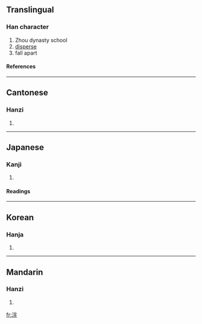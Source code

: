 ==Translingual==
===Han character===
{{Han char|rn=85|rad=水|as=05|sn=8|four=3915<sub>0</sub>|canj=水火手 (EFQ)}}
# Zhou dynasty school
# [[disperse]]
# fall apart
====References====
{{Han ref|kx=0618.120|dkj=17323|dj=1013.080|hdz=31593.040|uh=6CEE|ud=27886|bh=CCF1|bd=52465}}

----
==Cantonese==
===Hanzi===
{{yue-hanzi|jyut=|y=pun3}}
# {{defn|Cantonese}}

----
==Japanese==
===Kanji===
{{ja-kanji|grade=|rs=水05}}
# {{defn|Japanese}} 
====Readings====
{{ja-readings|on=[[はん]] (han)|kun=[[わかつ]] (wakatsu)}}

----
==Korean==
===Hanja===
{{ko-hanja|hangeul=반|eumhun=|rv=ban|mr=pan|y=pan}}
# {{defn|Korean}}

----
==Mandarin==
===Hanzi===
{{cmn-hanzi|pin=[[miàn]] ([[mian4]]), [[pàn]] ([[pan4]])|wg=mien<sup>4</sup>, p'an<sup>4</sup>}}
# {{defn|Mandarin}}

[[fr:泮]]